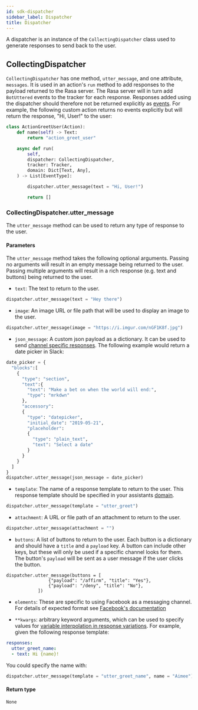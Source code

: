 ```yaml
---
id: sdk-dispatcher
sidebar_label: Dispatcher
title: Dispatcher
---
```


A dispatcher is an instance of the `CollectingDispatcher` class used to generate responses to send back to the user.

## CollectingDispatcher

`CollectingDispatcher` has one method, `utter_message`, and one attribute, `messages`.
It is used in an action's `run` method to add responses to the payload returned to the Rasa server.
The Rasa server will in turn add `BotUttered` events to the tracker for each response. Responses
added using the dispatcher should therefore not be returned
explicitly as [events](events.mdx). For example, the
following custom action returns no events explicitly but will return the response, "Hi, User!" to the user:

```python
class ActionGreetUser(Action):
    def name(self) -> Text:
        return "action_greet_user"

    async def run(
        self,
        dispatcher: CollectingDispatcher,
        tracker: Tracker,
        domain: Dict[Text, Any],
    ) -> List[EventType]:

        dispatcher.utter_message(text = "Hi, User!")

        return []
```


### CollectingDispatcher.utter_message

The `utter_message` method can be used to return any type
of response to the user.

#### **Parameters**

The `utter_message` method takes the following optional arguments.
Passing no arguments will result in an empty message being returned to the user.
Passing multiple arguments will result in a rich response (e.g. text and buttons) being returned to the user.

  - `text`: The text to return to the user.

  ```python
  dispatcher.utter_message(text = "Hey there")
  ```

  - `image`: An image URL or file path that will be used to display an image to the user.

  ```python
  dispatcher.utter_message(image = "https://i.imgur.com/nGF1K8f.jpg")
  ```

  - `json_message`: A custom json payload as a dictionary. It can be used to send [channel specific responses](http://rasa.com/docs/rasa/responses).
                  The following example would return a date picker in Slack:

  ```python
  date_picker = {
    "blocks":[
      {
        "type": "section",
        "text":{
          "text": "Make a bet on when the world will end:",
          "type": "mrkdwn"
        },
        "accessory":
        {
          "type": "datepicker",
          "initial_date": "2019-05-21",
          "placeholder":
          {
            "type": "plain_text",
            "text": "Select a date"
          }
        }
      }
    ]
  }
  dispatcher.utter_message(json_message = date_picker)
  ```

  - `template`: The name of a response template to return to the user. This response template should
              be specified in your assistants [domain](http://rasa.com/docs/rasa/domain).

  ```python
  dispatcher.utter_message(template = "utter_greet")
  ```

  - `attachment`: A URL or file path of an attachment to return to the user.

  ```python
  dispatcher.utter_message(attachment = "")
  ```

  - `buttons`: A list of buttons to return to the user.
             Each button is a dictionary and should have a `title` and a `payload` key.
             A button can include other keys, but these will only be used if
             a specific channel looks for them.
             The button's `payload` will be sent as a user message if the user
             clicks the button.

  ```
  dispatcher.utter_message(buttons = [
                  {"payload": "/affirm", "title": "Yes"},
                  {"payload": "/deny", "title": "No"},
              ])
  ```

  - `elements`: These are specific to using Facebook as a messaging channel. For details
              of expected format see [Facebook's documentation](https://developers.facebook.com/docs/messenger-platform/send-messages/template/generic/)

  - `**kwargs`: arbitrary keyword arguments, which can be
              used to specify values for [variable interpolation in response variations](http://rasa.com/docs/rasa/responses). For example,
              given the following response template:

  ```yaml
  responses:
    utter_greet_name:
    - text: Hi {name}!
  ```

  You could specify the name with:

  ```python
  dispatcher.utter_message(template = "utter_greet_name", name = "Aimee")
  ```

#### **Return type**

`None`
